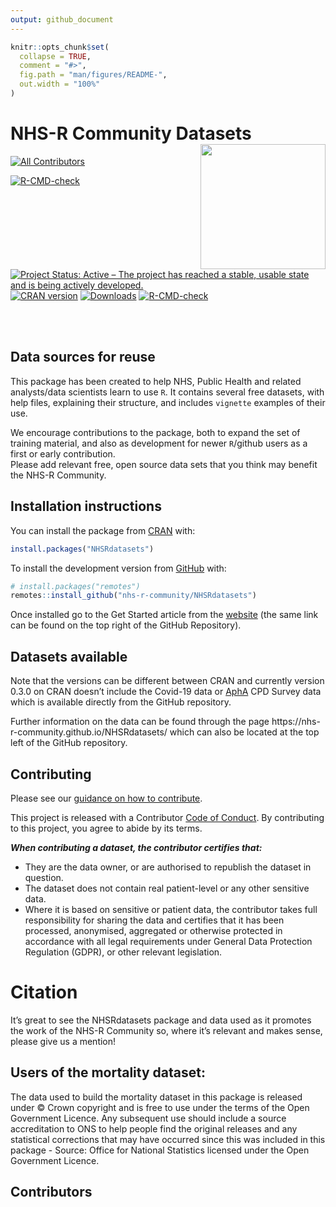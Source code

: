 ```yaml
---
output: github_document
---
```


```r
knitr::opts_chunk$set(
  collapse = TRUE,
  comment = "#>",
  fig.path = "man/figures/README-",
  out.width = "100%"
)
```

# NHS-R Community Datasets <a href='https://nhsrcommunity.com/'><img src='https://nhs-r-community.github.io/assets/logo/nhsr-logo.png' align="right" height="60" style="float:right; height:200px;"/></a>

<!-- ALL-CONTRIBUTORS-BADGE:START - Do not remove or modify this section -->
[![All Contributors](https://img.shields.io/github/all-contributors/projectOwner/projectName?color=ee8449&style=flat-square)](#contributors)
<!-- ALL-CONTRIBUTORS-BADGE:END -->

<!-- badges: start -->
[![R-CMD-check](https://github.com/nhs-r-community/NHSRdatasets/workflows/R-CMD-check/badge.svg)](https://github.com/nhs-r-community/NHSRdatasets/actions)
[![Project Status: Active – The project has reached a stable, usable state and is being actively developed.](https://www.repostatus.org/badges/latest/active.svg)](https://www.repostatus.org/#active)
[![CRAN version](https://www.r-pkg.org/badges/version/NHSRdatasets)](https://cran.r-project.org/package=NHSRdatasets)
[![Downloads](https://cranlogs.r-pkg.org/badges/grand-total/NHSRdatasets)](https://cran.r-project.org/package=NHSRdatasets)
[![R-CMD-check](https://github.com/nhs-r-community/NHSRdatasets/actions/workflows/R-CMD-check.yaml/badge.svg)](https://github.com/nhs-r-community/NHSRdatasets/actions/workflows/R-CMD-check.yaml)
<!-- badges: end -->
 
<br><br>
 
## Data sources for reuse

This package has been created to help NHS, Public Health and related analysts/data scientists learn to use `R`. 
It contains several free datasets, with help files, explaining their structure, and includes `vignette` examples of their use.  

We encourage contributions to the package, both to expand the set of training material, and also as development for newer `R`/github users as a first or early contribution.  
Please add relevant free, open source data sets that you think may benefit the NHS-R Community.

## Installation instructions

You can install the package from [CRAN](https://CRAN.R-project.org) with:

``` r
install.packages("NHSRdatasets")
```

To install the development version from [GitHub](https://github.com/) with:

```r
# install.packages("remotes")
remotes::install_github("nhs-r-community/NHSRdatasets")
```

Once installed go to the Get Started article from the [website](https://nhs-r-community.github.io/NHSRdatasets) (the same link can 
be found on the top right of the GitHub Repository).

## Datasets available

Note that the versions can be different between CRAN and currently version 0.3.0 on CRAN doesn't include the Covid-19 data or [AphA](https://www.aphanalysts.org/) CPD Survey data which is available directly from the GitHub repository.

Further information on the data can be found through the page https://nhs-r-community.github.io/NHSRdatasets/ which can also be located at the top left of the GitHub repository.

## Contributing

Please see our [guidance on how to contribute](https://tools.nhsrcommunity.com/contribution.html).

This project is released with a Contributor [Code of Conduct](./CODE_OF_CONDUCT.md). 
By contributing to this project, you agree to abide by its terms.
  
___When contributing a dataset, the contributor certifies that:___

* They are the data owner, or are authorised to republish the dataset in question.
* The dataset does not contain real patient-level or any other sensitive data.
* Where it is based on sensitive or patient data, the contributor takes full responsibility for sharing the data and certifies that it has been processed, anonymised, aggregated or otherwise protected in accordance with all legal requirements under General Data Protection Regulation (GDPR), or other relevant legislation.

# Citation

It's great to see the NHSRdatasets package and data used as it promotes the work of the NHS-R Community so, where it's relevant and makes sense, please give us a mention!

## Users of the mortality dataset:

The data used to build the mortality dataset in this package is released under © Crown copyright and is free to use under the terms of the Open Government Licence. 
Any subsequent use should include a source accreditation to ONS to help people find the original releases and any statistical corrections that may have occurred since this was included in this package - Source: Office for National Statistics licensed under the Open Government Licence.

## Contributors

<!-- ALL-CONTRIBUTORS-LIST:START - Do not remove or modify this section -->
<!-- prettier-ignore-start -->
<!-- markdownlint-disable -->

<!-- markdownlint-restore -->
<!-- prettier-ignore-end -->

<!-- ALL-CONTRIBUTORS-LIST:END -->
